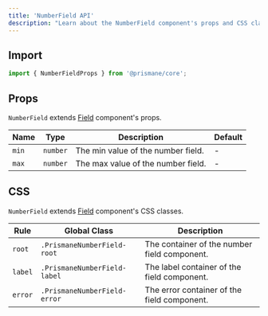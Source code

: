 ---
title: 'NumberField API'
description: "Learn about the NumberField component's props and CSS classes."
---

## Import

```js
import { NumberFieldProps } from '@prismane/core';
```

## Props

`NumberField` extends [Field](/docs/components-api/field-api) component's props.

| Name  | Type     | Description                        | Default |
| ----- | -------- | ---------------------------------- | ------- |
| `min` | `number` | The min value of the number field. | -       |
| `max` | `number` | The max value of the number field. | -       |

## CSS

`NumberField` extends [Field](/docs/components-api/field-api) component's CSS classes.

| Rule    | Global Class                 | Description                                  |
| ------- | ---------------------------- | -------------------------------------------- |
| `root`  | `.PrismaneNumberField-root`  | The container of the number field component. |
| `label` | `.PrismaneNumberField-label` | The label container of the field component.  |
| `error` | `.PrismaneNumberField-error` | The error container of the field component.  |
